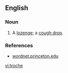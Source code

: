 {{also|trochę}}
==English==

===Noun===
{{en-noun|troches}}

# A [[lozenge]]; a [[cough drop]].

===References===
* [http://wordnet.princeton.edu/perl/webwn?s=troche wordnet.princeton.edu]

[[vi:troche]]